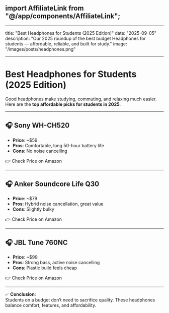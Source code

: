 ## import AffiliateLink from "@/app/components/AffiliateLink";

---

title: "Best Headphones for Students (2025 Edition)"
date: "2025-09-05"
description: "Our 2025 roundup of the best budget Headphones for students — affordable, reliable, and built for study."
image: "/images/posts/headphones.png"

---

# Best Headphones for Students (2025 Edition)

Good headphones make studying, commuting, and relaxing much easier. Here are the **top affordable picks for students in 2025**.

---

## 🎧 Sony WH-CH520

- **Price**: ~$59
- **Pros**: Comfortable, long 50-hour battery life
- **Cons**: No noise cancelling

👉 <AffiliateLink asin="B0F6PLQ93N">Check Price on Amazon</AffiliateLink>

---

## 🎧 Anker Soundcore Life Q30

- **Price**: ~$79
- **Pros**: Hybrid noise cancellation, great value
- **Cons**: Slightly bulky

👉 <AffiliateLink asin="B0F6PLQ93N">Check Price on Amazon</AffiliateLink>

---

## 🎧 JBL Tune 760NC

- **Price**: ~$99
- **Pros**: Strong bass, active noise cancelling
- **Cons**: Plastic build feels cheap

👉 <AffiliateLink asin="B0F6PLQ93N">Check Price on Amazon</AffiliateLink>

---

✅ **Conclusion**:  
Students on a budget don’t need to sacrifice quality. These headphones balance comfort, features, and affordability.
